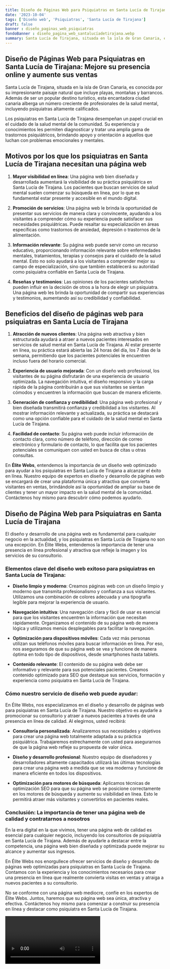 ```yaml
---
title: Diseño de Páginas Web para Psiquiatras en Santa Lucía de Tirajana
date: '2023-10-04'
tags: ['Diseño web', 'Psiquiatras', 'Santa Lucía de Tirajana']
draft: false
banner : diseño_paginas_web_psiquiatras
fondoBanner : diseño_pagina_web_santalucíadetirajana.webp
summary: Santa Lucía de Tirajana, situada en la isla de Gran Canaria, es conocida por su impresionante paisaje natural que incluye playas, montañas y barrancos. Además de ser un popular destino turístico, esta encantadora ciudad canaria alberga un número creciente de profesionales de la salud mental, incluyendo psiquiatras altamente calificados.
---
```


## **Diseño de Páginas Web para Psiquiatras en Santa Lucía de Tirajana: Mejore su presencia online y aumente sus ventas**

Santa Lucía de Tirajana, situada en la isla de Gran Canaria, es conocida por su impresionante paisaje natural que incluye playas, montañas y barrancos. Además de ser un popular destino turístico, esta encantadora ciudad canaria alberga un número creciente de profesionales de la salud mental, incluyendo psiquiatras altamente calificados.

Los psiquiatras en Santa Lucía de Tirajana desempeñan un papel crucial en el cuidado de la salud mental de la comunidad. Su experiencia y conocimientos les permiten diagnosticar y tratar una amplia gama de trastornos psiquiátricos, brindando apoyo y orientación a aquellos que luchan con problemas emocionales y mentales.

## **Motivos por los que los psiquiatras en Santa Lucía de Tirajana necesitan una página web**

1. **Mayor visibilidad en línea**: Una página web bien diseñada y desarrollada aumentará la visibilidad de su práctica psiquiátrica en Santa Lucía de Tirajana. Los pacientes que buscan servicios de salud mental suelen comenzar su búsqueda en línea, por lo que es fundamental estar presente y accesible en el mundo digital.

2. **Promoción de servicios**: Una página web le brinda la oportunidad de presentar sus servicios de manera clara y convincente, ayudando a los visitantes a comprender cómo su experiencia puede satisfacer sus necesidades psiquiátricas. Puede resaltar su especialización en áreas específicas como trastornos de ansiedad, depresión o trastornos de la alimentación.

3. **Información relevante**: Su página web puede servir como un recurso educativo, proporcionando información relevante sobre enfermedades mentales, tratamientos, terapias y consejos para el cuidado de la salud mental. Esto no solo ayudará a los visitantes a comprender mejor su campo de especialización, sino que también establecerá su autoridad como psiquiatra confiable en Santa Lucía de Tirajana.

4. **Reseñas y testimonios**: Las opiniones de los pacientes satisfechos pueden influir en la decisión de otros a la hora de elegir un psiquiatra. Una página web les brinda la oportunidad de compartir sus experiencias y testimonios, aumentando así su credibilidad y confiabilidad.

## **Beneficios del diseño de páginas web para psiquiatras en Santa Lucía de Tirajana**

1. **Atracción de nuevos clientes**: Una página web atractiva y bien estructurada ayudará a atraer a nuevos pacientes interesados en servicios de salud mental en Santa Lucía de Tirajana. Al estar presente en línea, su práctica estará abierta las 24 horas del día, los 7 días de la semana, permitiendo que los pacientes potenciales le encuentren incluso fuera del horario comercial.

2. **Experiencia de usuario mejorada**: Con un diseño web profesional, los visitantes de su página disfrutarán de una experiencia de usuario optimizada. La navegación intuitiva, el diseño responsivo y la carga rápida de la página contribuirán a que sus visitantes se sientan cómodos y encuentren la información que buscan de manera eficiente.

3. **Generación de confianza y credibilidad**: Una página web profesional y bien diseñada transmitirá confianza y credibilidad a los visitantes. Al mostrar información relevante y actualizada, su práctica se destacará como una opción confiable para el cuidado de la salud mental en Santa Lucía de Tirajana.

4. **Facilidad de contacto**: Su página web puede incluir información de contacto clara, como número de teléfono, dirección de correo electrónico y formulario de contacto, lo que facilita que los pacientes potenciales se comuniquen con usted en busca de citas u otras consultas.

En **Élite Webs**, entendemos la importancia de un diseño web optimizado para ayudar a los psiquiatras en Santa Lucía de Tirajana a alcanzar el éxito en línea. Nuestro equipo de expertos en diseño y desarrollo de páginas web se encargará de crear una plataforma única y atractiva que convierta visitantes en ventas, brindándole así la oportunidad de ampliar su base de clientes y tener un mayor impacto en la salud mental de la comunidad. Contáctenos hoy mismo para descubrir cómo podemos ayudarlo.

<GifSeo />

<Cta />

## Diseño de Página Web para Psiquiatras en Santa Lucía de Tirajana

El diseño y desarrollo de una página web es fundamental para cualquier negocio en la actualidad, y los psiquiatras en Santa Lucía de Tirajana no son una excepción. En Élite Webs, entendemos la importancia de tener una presencia en línea profesional y atractiva que refleje la imagen y los servicios de su consultorio.

### Elementos clave del diseño web exitoso para psiquiatras en Santa Lucía de Tirajana:

- **Diseño limpio y moderno**: Creamos páginas web con un diseño limpio y moderno que transmita profesionalismo y confianza a sus visitantes. Utilizamos una combinación de colores adecuada y una tipografía legible para mejorar la experiencia de usuario.

- **Navegación intuitiva**: Una navegación clara y fácil de usar es esencial para que los visitantes encuentren la información que necesitan rápidamente. Organizamos el contenido de su página web de manera lógica y utilizamos menús desplegables para facilitar la navegación.

- **Optimización para dispositivos móviles**: Cada vez más personas utilizan sus teléfonos móviles para buscar información en línea. Por eso, nos aseguramos de que su página web se vea y funcione de manera óptima en todo tipo de dispositivos, desde smartphones hasta tablets.

- **Contenido relevante**: El contenido de su página web debe ser informativo y relevante para sus potenciales pacientes. Creamos contenido optimizado para SEO que destaque sus servicios, formación y experiencia como psiquiatra en Santa Lucía de Tirajana.

### Cómo nuestro servicio de diseño web puede ayudar:

En Élite Webs, nos especializamos en el diseño y desarrollo de páginas web para psiquiatras en Santa Lucía de Tirajana. Nuestro objetivo es ayudarle a promocionar su consultorio y atraer a nuevos pacientes a través de una presencia en línea de calidad. Al elegirnos, usted recibirá:

- **Consultoría personalizada**: Analizaremos sus necesidades y objetivos para crear una página web totalmente adaptada a su práctica psiquiátrica. Trabajaremos estrechamente con usted para asegurarnos de que la página web refleje su propuesta de valor única.

- **Diseño y desarrollo profesional**: Nuestro equipo de diseñadores y desarrolladores altamente capacitados utilizará las últimas tecnologías para crear una página web a medida que se vea moderna y funcione de manera eficiente en todos los dispositivos.

- **Optimización para motores de búsqueda**: Aplicamos técnicas de optimización SEO para que su página web se posicione correctamente en los motores de búsqueda y aumente su visibilidad en línea. Esto le permitirá atraer más visitantes y convertirlos en pacientes reales.

### Conclusión: La importancia de tener una página web de calidad y contratarnos a nosotros

En la era digital en la que vivimos, tener una página web de calidad es esencial para cualquier negocio, incluyendo los consultorios de psiquiatría en Santa Lucía de Tirajana. Además de ayudarle a destacar entre la competencia, una página web bien diseñada y optimizada puede mejorar su alcance y aumentar sus ingresos.

En Élite Webs nos enorgullece ofrecer servicios de diseño y desarrollo de páginas web optimizadas para psiquiatras en Santa Lucía de Tirajana. Contamos con la experiencia y los conocimientos necesarios para crear una presencia en línea que realmente convierta visitas en ventas y atraiga a nuevos pacientes a su consultorio.

No se conforme con una página web mediocre, confíe en los expertos de Élite Webs. Juntos, haremos que su página web sea única, atractiva y efectiva. Contáctenos hoy mismo para comenzar a construir su presencia en línea y destacar como psiquiatra en Santa Lucía de Tirajana.

<Video />

<CtaBot job='Psiquiatras' city='Santa Lucía de Tirajana'/>

<Gmaps query='Santa Lucía de Tirajana+españa+maps' />